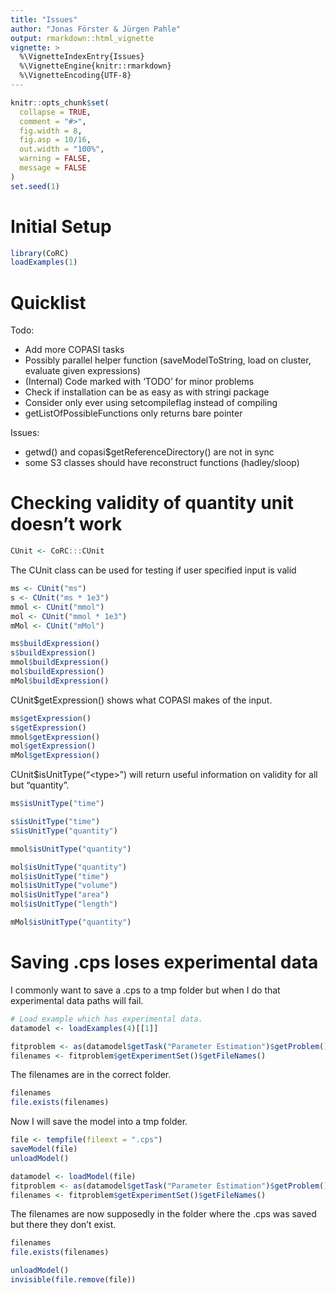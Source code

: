 ```yaml
---
title: "Issues"
author: "Jonas Förster & Jürgen Pahle"
output: rmarkdown::html_vignette
vignette: >
  %\VignetteIndexEntry{Issues}
  %\VignetteEngine{knitr::rmarkdown}
  %\VignetteEncoding{UTF-8}
---
```


```r
knitr::opts_chunk$set(
  collapse = TRUE,
  comment = "#>",
  fig.width = 8,
  fig.asp = 10/16,
  out.width = "100%",
  warning = FALSE,
  message = FALSE
)
set.seed(1)
```

# Initial Setup

```r
library(CoRC)
loadExamples(1)
```

# Quicklist

Todo:

* Add more COPASI tasks
* Possibly parallel helper function (saveModelToString, load on cluster, evaluate given expressions)
* (Internal) Code marked with 'TODO' for minor problems
* Check if installation can be as easy as with stringi package
* Consider only ever using setcompileflag instead of compiling
* getListOfPossibleFunctions only returns bare pointer

Issues:

* getwd() and copasi$getReferenceDirectory() are not in sync
* some S3 classes should have reconstruct functions (hadley/sloop)

# Checking validity of quantity unit doesn't work

```r
CUnit <- CoRC:::CUnit
```

The CUnit class can be used for testing if user specified input is valid

```r
ms <- CUnit("ms")
s <- CUnit("ms * 1e3")
mmol <- CUnit("mmol")
mol <- CUnit("mmol * 1e3")
mMol <- CUnit("mMol")

ms$buildExpression()
s$buildExpression()
mmol$buildExpression()
mol$buildExpression()
mMol$buildExpression()
```

CUnit$getExpression() shows what COPASI makes of the input.

```r
ms$getExpression()
s$getExpression()
mmol$getExpression()
mol$getExpression()
mMol$getExpression()
```

CUnit$isUnitType("\<type\>") will return useful information on validity for all but "quantity".

```r
ms$isUnitType("time")

s$isUnitType("time")
s$isUnitType("quantity")

mmol$isUnitType("quantity")

mol$isUnitType("quantity")
mol$isUnitType("time")
mol$isUnitType("volume")
mol$isUnitType("area")
mol$isUnitType("length")

mMol$isUnitType("quantity")
```

# Saving .cps loses experimental data

I commonly want to save a .cps to a tmp folder but when I do that experimental data paths will fail.

```r
# Load example which has experimental data.
datamodel <- loadExamples(4)[[1]]

fitproblem <- as(datamodel$getTask("Parameter Estimation")$getProblem(), "_p_CFitProblem")
filenames <- fitproblem$getExperimentSet()$getFileNames()
```

The filenames are in the correct folder.

```r
filenames
file.exists(filenames)
```

Now I will save the model into a tmp folder.

```r
file <- tempfile(fileext = ".cps")
saveModel(file)
unloadModel()

datamodel <- loadModel(file)
fitproblem <- as(datamodel$getTask("Parameter Estimation")$getProblem(), "_p_CFitProblem")
filenames <- fitproblem$getExperimentSet()$getFileNames()
```

The filenames are now supposedly in the folder where the .cps was saved but there they don't exist.

```r
filenames
file.exists(filenames)
```

```r
unloadModel()
invisible(file.remove(file))
```
